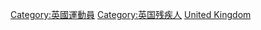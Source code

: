 {{noteTA
|T=zh-cn:分类:英国残疾运动员;zh-hk:分類:英國傷健運動員;zh-tw:分類:英國身心障礙運動員
|1=zh-cn:残疾运动员;zh-hk:傷健運動員;zh-tw:身心障礙運動員
|2=zh-cn:残疾人;zh-hk:殘疾人;zh-tw:身心障礙者
}}
{{Portal|英國|身心障礙}}

[[Category:英國運動員|Category:英國運動員]]
[[Category:英国残疾人|Category:英国残疾人]]
[[Category:各國傷健運動員|United Kingdom]]